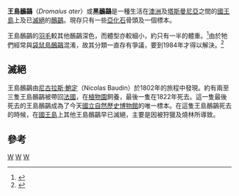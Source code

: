 {{Speciesbox 
| taxon = Dromaius ater
| status = EX
| status_system = iucn3.1
| extinct = 1822年
| status_ref = <ref name=IUCN>{{IUCN2006|assessors='''BirdLife International'''|year=2006|id=6831|title=Dromaius ater|downloaded=2006-06-22}}</ref>
| image = KingIslandEmu-Keulemans.jpg
| authority = ([[Louis_Jean_Pierre_Vieillot|Vieillot]], 1817)
| range_map = Dromaius distribution zh.png
| synonyms =
* ''Dromaius novaehollandiae minor''
* ''Dromaius bassi''
* ''Dromaius spenceri''
* ''Dromaius novaehollandiae ater''
}}

'''王島鴯鶓'''（''Dromaius ater''）或'''黑鴯鶓'''是一種生活在[[澳洲|澳洲]]及[[塔斯曼尼亞|塔斯曼尼亞]]之間的[[金島|國王島]]上及已[[滅絕|滅絕]]的[[鴯鶓|鴯鶓]]。現存只有一些[[亞化石|亞化石]]骨頭及一個標本。

王島鴯鶓的[[羽毛|羽毛]]較其他鴯鶓深色，而體型亦較細小，約只有一半的體重。<ref>{{Cite journal en|author=Vieillot, Louis Jean Pierre|year=1817|title=Description of ''Dromaius ater''|journal=Nouveau Dictionaire d'Histoire Naturelle|volume=11|pages=212}}</ref>由於牠們經常與[[袋鼠島鴯鶓|袋鼠島鴯鶓]]混淆，故其分類一直存有爭議，要到1984年才得以解決。<ref>{{Cite journal en|author=Parker, Shane A|year=1984|title=The extinct Kangaroo Island emu, a hitherto unrecognised species|journal=Bull. B.O.C.|volume=104|pages=19-22}}</ref>

== 滅絕 ==
王島鴯鶓由[[尼古拉斯·鮑定|尼古拉斯·鮑定]]（Nicolas Baudin）於1802年的旅程中發現。約有兩至三隻王島鴯鶓被帶回[[法國|法國]]，在[[植物園|植物園]]飼養，最後一隻在1822年死去。這一隻最後死去的王島鴯鶓成為了今天[[國立自然歷史博物館|國立自然歷史博物館]]的唯一標本。在這隻王島鴯鶓死去的時候，在[[金島|國王島]]上其他王島鴯鶓早已滅絕，主要是因被狩獵及燒林所導致。

== 參考 ==
{{reflist}}
{{Taxonbar|from=Q903601}}

[[Category:IUCN紅色名錄絕滅物種|W]]
[[Category:鴯鶓屬|W]]
[[Category:不会飞的鸟|W]]